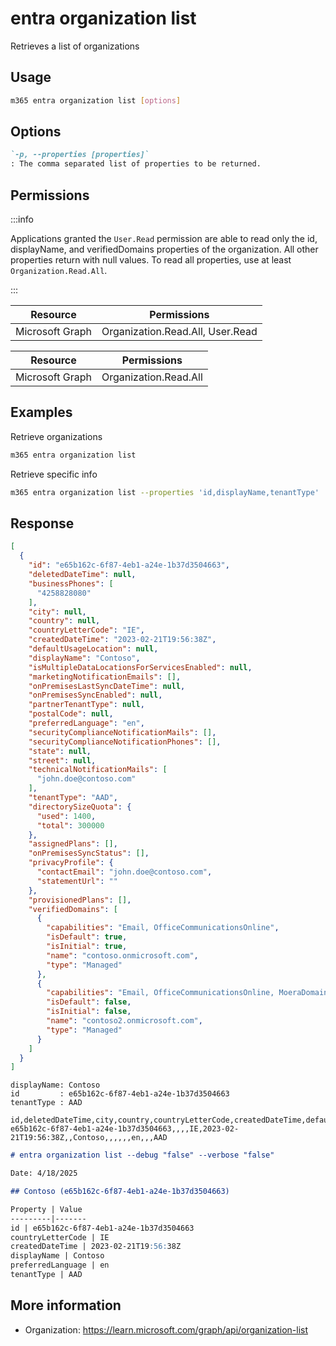 
# entra organization list

Retrieves a list of organizations

## Usage

```sh
m365 entra organization list [options]
```

## Options

```md definition-list
`-p, --properties [properties]`
: The comma separated list of properties to be returned.
```

<Global />

## Permissions

:::info

Applications granted the `User.Read` permission are able to read only the id, displayName, and verifiedDomains properties of the organization. 
All other properties return with null values. To read all properties, use at least `Organization.Read.All`.

:::

<Tabs>
  <TabItem value="Delegated">

  | Resource        | Permissions                                      |
  |-----------------|--------------------------------------------------|
  | Microsoft Graph | Organization.Read.All, User.Read                 |

  </TabItem>
  <TabItem value="Application">

  | Resource        | Permissions                                      |
  |-----------------|--------------------------------------------------|
  | Microsoft Graph | Organization.Read.All                            |

  </TabItem>
</Tabs>

## Examples

Retrieve organizations

```sh
m365 entra organization list
```

Retrieve specific info

```sh
m365 entra organization list --properties 'id,displayName,tenantType'
```

## Response

<Tabs>
  <TabItem value="JSON">

  ```json
  [
    {
      "id": "e65b162c-6f87-4eb1-a24e-1b37d3504663",
      "deletedDateTime": null,
      "businessPhones": [
        "4258828080"
      ],
      "city": null,
      "country": null,
      "countryLetterCode": "IE",
      "createdDateTime": "2023-02-21T19:56:38Z",
      "defaultUsageLocation": null,
      "displayName": "Contoso",
      "isMultipleDataLocationsForServicesEnabled": null,
      "marketingNotificationEmails": [],
      "onPremisesLastSyncDateTime": null,
      "onPremisesSyncEnabled": null,
      "partnerTenantType": null,
      "postalCode": null,
      "preferredLanguage": "en",
      "securityComplianceNotificationMails": [],
      "securityComplianceNotificationPhones": [],
      "state": null,
      "street": null,
      "technicalNotificationMails": [
        "john.doe@contoso.com"
      ],
      "tenantType": "AAD",
      "directorySizeQuota": {
        "used": 1400,
        "total": 300000
      },
      "assignedPlans": [],
      "onPremisesSyncStatus": [],
      "privacyProfile": {
        "contactEmail": "john.doe@contoso.com",
        "statementUrl": ""
      },
      "provisionedPlans": [],
      "verifiedDomains": [
        {
          "capabilities": "Email, OfficeCommunicationsOnline",
          "isDefault": true,
          "isInitial": true,
          "name": "contoso.onmicrosoft.com",
          "type": "Managed"
        },
        {
          "capabilities": "Email, OfficeCommunicationsOnline, MoeraDomain",
          "isDefault": false,
          "isInitial": false,
          "name": "contoso2.onmicrosoft.com",
          "type": "Managed"
        }
      ]
    }
  ]
  ```

  </TabItem>
  <TabItem value="Text">

  ```text
  displayName: Contoso
  id         : e65b162c-6f87-4eb1-a24e-1b37d3504663
  tenantType : AAD
  ```

  </TabItem>
  <TabItem value="CSV">

  ```csv
  id,deletedDateTime,city,country,countryLetterCode,createdDateTime,defaultUsageLocation,displayName,isMultipleDataLocationsForServicesEnabled,onPremisesLastSyncDateTime,onPremisesSyncEnabled,partnerTenantType,postalCode,preferredLanguage,state,street,tenantType
  e65b162c-6f87-4eb1-a24e-1b37d3504663,,,,IE,2023-02-21T19:56:38Z,,Contoso,,,,,,en,,,AAD
  ```

  </TabItem>
  <TabItem value="Markdown">

  ```md
  # entra organization list --debug "false" --verbose "false"

  Date: 4/18/2025

  ## Contoso (e65b162c-6f87-4eb1-a24e-1b37d3504663)

  Property | Value
  ---------|-------
  id | e65b162c-6f87-4eb1-a24e-1b37d3504663
  countryLetterCode | IE
  createdDateTime | 2023-02-21T19:56:38Z
  displayName | Contoso
  preferredLanguage | en
  tenantType | AAD
  ```

  </TabItem>
</Tabs>

## More information

- Organization: https://learn.microsoft.com/graph/api/organization-list